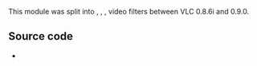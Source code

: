 {{Module|name=distort|type=Video filter|last_version=0.8.6|description=Wave, ripple, gradient, psychedelic video filters}}

This module was split into {{docmod|wave}}, {{docmod|ripple}}, {{docmod|gradient}}, {{docmod|psychedelic}} video filters between VLC 0.8.6i and 0.9.0.

== Source code ==
* {{VLCSourceFile|modules/video_filter/distort.c|p=vlc/vlc-0.8.git}}

{{Documentation footer}}